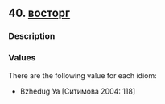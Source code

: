 ## 40. <a href =  'https://agricolamz.github.io/The_Circassian_Isoglosses_Database/40.html'>восторг</a>
### Description



### Values
There are the following value for each idiom:

* Bzhedug  Уа [Ситимова 2004: 118] 

